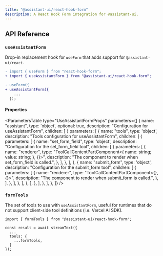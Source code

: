 ```yaml
---
title: "@assistant-ui/react-hook-form"
description: A React Hook Form integration for @assistant-ui.
--- 
```



## API Reference

### `useAssistantForm`

Drop-in replacement hook for `useForm` that adds support for `@assistant-ui/react`.

```diff
- import { useForm } from "react-hook-form";
+ import { useAssistantForm } from "@assistant-ui/react-hook-form";

- useForm({
+ useAssistantForm({
    ...
  });
```

#### Properties

<ParametersTable
  type="UseAssistantFormProps"
  parameters={[
    {
      name: "assistant",
      type: 'object',
      optional: true,
      description: "Configuration for useAssistantForm",
      children: [
        {
          parameters: [
            {
              name: "tools",
              type: 'object',
              description: "Tools configuration for useAssistantForm",
              children: [
                {
                  parameters: [
                    {
                      name: "set_form_field",
                      type: 'object',
                      description:
                        "Configuration for the set_form_field tool",
                      children: [
                        {
                          parameters: [
                            {
                              name: "renderer",
                              type: "ToolCallContentPartComponent<{ name: string; value: string; }, {}>",
                              description:
                                "The component to render when set_form_field is called.",
                            },
                          ],
                        },
                      ],
                    },
                    {
                      name: "submit_form",
                      type: 'object',
                      description: "Configuration for the submit_form tool",
                      children: [
                        {
                          parameters: [
                            {
                              name: "renderer",
                              type: "ToolCallContentPartComponent<{}, {}>",
                              description:
                                "The component to render when submit_form is called.",
                            },
                          ],
                        },
                      ],
                    },
                  ],
                },
              ],
            },
          ],
        },
      ],
    },
  ]}
/>

### `formTools`

The set of tools to use with `useAssistantForm`, useful for runtimes that do not support client-side tool definitions (i.e. Vercel AI SDK).

```tsx {1, 5-7}
import { formTools } from "@assistant-ui/react-hook-form";

const result = await streamText({
  ...
  tools: {
    ...formTools,
  }
});
```
